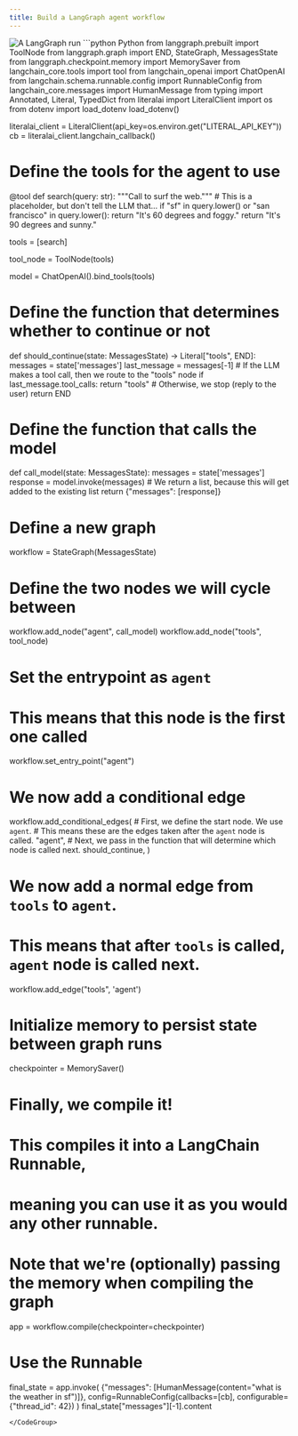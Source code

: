 ```yaml
---
title: Build a LangGraph agent workflow 
---
```



<Frame caption="A LangGraph run logged in Literal AI">
  <img
    src="/images/langgraph_run.jpeg"
    alt="A LangGraph run"
  />
</Frame>


<CodeGroup>
```python Python
from langgraph.prebuilt import ToolNode
from langgraph.graph import END, StateGraph, MessagesState
from langgraph.checkpoint.memory import MemorySaver
from langchain_core.tools import tool
from langchain_openai import ChatOpenAI
from langchain.schema.runnable.config import RunnableConfig
from langchain_core.messages import HumanMessage
from typing import Annotated, Literal, TypedDict
from literalai import LiteralClient
import os
from dotenv import load_dotenv
load_dotenv()

literalai_client = LiteralClient(api_key=os.environ.get("LITERAL_API_KEY"))
cb = literalai_client.langchain_callback()
# Define the tools for the agent to use


@tool
def search(query: str):
    """Call to surf the web."""
    # This is a placeholder, but don't tell the LLM that...
    if "sf" in query.lower() or "san francisco" in query.lower():
        return "It's 60 degrees and foggy."
    return "It's 90 degrees and sunny."


tools = [search]

tool_node = ToolNode(tools)

model = ChatOpenAI().bind_tools(tools)

# Define the function that determines whether to continue or not


def should_continue(state: MessagesState) -> Literal["tools", END]:
    messages = state['messages']
    last_message = messages[-1]
    # If the LLM makes a tool call, then we route to the "tools" node
    if last_message.tool_calls:
        return "tools"
    # Otherwise, we stop (reply to the user)
    return END


# Define the function that calls the model
def call_model(state: MessagesState):
    messages = state['messages']
    response = model.invoke(messages)
    # We return a list, because this will get added to the existing list
    return {"messages": [response]}


# Define a new graph
workflow = StateGraph(MessagesState)

# Define the two nodes we will cycle between
workflow.add_node("agent", call_model)
workflow.add_node("tools", tool_node)

# Set the entrypoint as `agent`
# This means that this node is the first one called
workflow.set_entry_point("agent")

# We now add a conditional edge
workflow.add_conditional_edges(
    # First, we define the start node. We use `agent`.
    # This means these are the edges taken after the `agent` node is called.
    "agent",
    # Next, we pass in the function that will determine which node is called next.
    should_continue,
)

# We now add a normal edge from `tools` to `agent`.
# This means that after `tools` is called, `agent` node is called next.
workflow.add_edge("tools", 'agent')

# Initialize memory to persist state between graph runs
checkpointer = MemorySaver()

# Finally, we compile it!
# This compiles it into a LangChain Runnable,
# meaning you can use it as you would any other runnable.
# Note that we're (optionally) passing the memory when compiling the graph
app = workflow.compile(checkpointer=checkpointer)

# Use the Runnable
final_state = app.invoke(
    {"messages": [HumanMessage(content="what is the weather in sf")]},
    config=RunnableConfig(callbacks=[cb], configurable={"thread_id": 42})
)
final_state["messages"][-1].content

```
</CodeGroup> 


